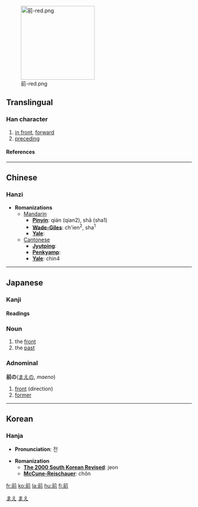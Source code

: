 [[Image:前-red.png|200px|right]]
==Translingual==
===Han character===
{{Han char|rad=刀|as=07|sn=9|four=8022<sub>1</sub>|canj=廿月中弓 (TBLN)}}
# [[in front]], [[forward]]
# [[preceding]]
====References====
{{Han ref|kx=0140.150|dkj=02011|dj=0318.060|hdz=10248.040|uh=524D|ud=21069|bh=AB65|bd=43877}}
----

==Chinese==
===Hanzi===


* '''Romanizations'''
** [[Mandarin]]
*** '''[[Pinyin]]''': qián (qian2), shā (sha1)
*** '''[[Wade-Giles]]''': ch'ien<sup>2</sup>, sha<sup>1</sup>
*** '''[[Yale]]''': 
**[[Cantonese]]
***'''[[Jyutping]]''':
***'''[[Penkyamp]]''': 
***'''[[Yale]]''': chin4


----
== Japanese ==
[[Category:1000_Japanese_basic_words|まえ]]


===Kanji===
{{ja-kanji|grade=|rs=刀07}}
====Readings====
{{ja-readings|on=[[ぜん]] (zen), [[せん]] (sen)|kun=[[まえ]] (mae), [[すすむ]] (susumu)}}


=== Noun ===
{{janoun|まえ|mae}}
# the [[front]]
# the [[past]]
=== Adnominal ===
'''前の'''([[まえ]]の, ''maeno'')
# [[front]] (direction)
# [[former]]
[[Category:Japanese adnominals|まえ]]
----

==Korean==
===Hanja===

* '''Pronunciation''': 전

* '''Romanization'''
** '''[[The 2000 South Korean Revised Romanization|The 2000 South Korean Revised]]''': jeon
** '''[[McCune-Reischauer]]''': chŏn







[[fr:前]]
[[ko:前]]
[[la:前]]
[[hu:前]]
[[fi:前]]